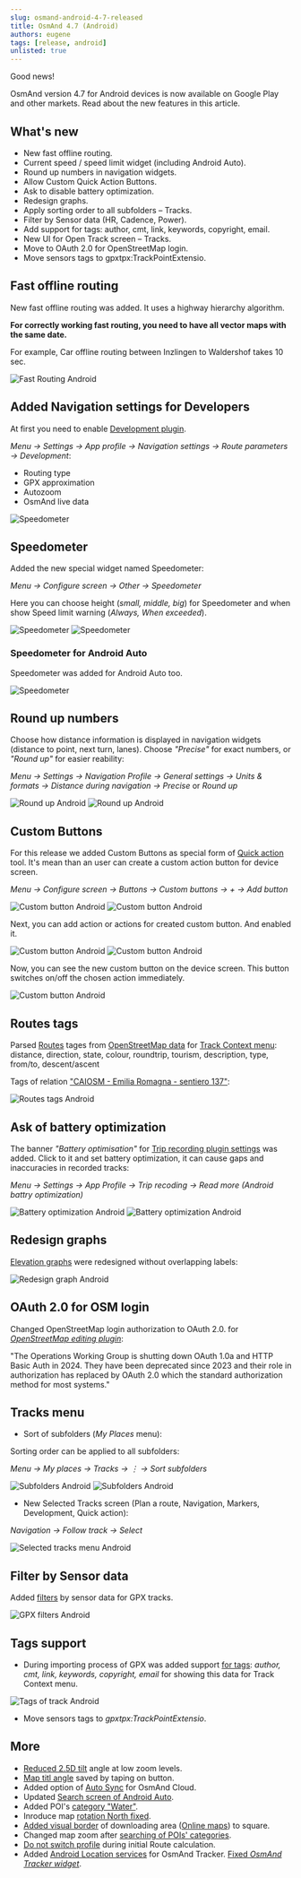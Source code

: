 ```yaml
---
slug: osmand-android-4-7-released
title: OsmAnd 4.7 (Android)
authors: eugene
tags: [release, android]
unlisted: true
---
```



Good news!  

OsmAnd version 4.7 for Android devices is now available on Google Play and other markets. Read about the new features in this article. 

<!--truncate-->


## What's new

- New fast offline routing.
- Current speed / speed limit widget (including Android Auto). 
- Round up numbers in navigation widgets. 
- Allow Custom Quick Action Buttons.
- Ask to disable battery optimization.
- Redesign graphs.
- Apply sorting order to all subfolders – Tracks.
- Filter by Sensor data (HR, Cadence, Power).
- Add support for tags: author, cmt, link, keywords, copyright, email.
- New UI for Open Track screen – Tracks.
- Move to OAuth 2.0 for OpenStreetMap login.
- Move sensors tags to gpxtpx:TrackPointExtensio.


## Fast offline routing

New fast offline routing was added. It uses a highway hierarchy algorithm.

**For correctly working fast routing, you need to have all vector maps with the same date.**

For example, Car offline routing between Inzlingen to Waldershof takes 10 sec.

![Fast Routing Android](./img/fast_routing_android.png)

## Added Navigation settings for Developers


At first you need to enable [Development plugin](https://osmand.net/docs/user/plugins/development).

_Menu → Settings → App profile → Navigation settings → Route parameters → Development_:
- Routing type
- GPX approximation
- Autozoom
- OsmAnd live data

![Speedometer](./img/dev_route_param_android.png)

## Speedometer

Added the new special widget named Speedometer:

_Menu → Configure screen → Other → Speedometer_

Here you can choose height (_small, middle, big_) for Speedometer and when show Speed limit warning (_Always, When exceeded_).

![Speedometer](./img/speedometer_android.png) ![Speedometer](./img/speedometer_2_android.png)

### Speedometer for Android Auto

Speedometer was added for Android Auto too.

![Speedometer](./img/speedometer_3_android.png)

## Round up numbers

Choose how distance information is displayed in navigation widgets (distance to point, next turn, lanes). Choose _"Precise"_ for exact numbers, or _"Round up"_ for easier reability:

_Menu → Settings → Navigation Profile → General settings → Units & formats → Distance during navigation → Precise_ or _Round up_

![Round up Android](./img/roundup_android.png) ![Round up Android](./img/roundup_2_android.png)

## Custom Buttons

For this release we added Custom Buttons as special form of [Quick action](https://osmand.net/docs/user/widgets/quick-action) tool. It's mean than an user can create a custom action button for device screen.

_Menu → Configure screen → Buttons → Custom buttons → + → Add button_

![Custom button Android](./img/custom_button_android.png) 
![Custom button Android](./img/custom_button_2_android.png)

Next, you can add action or actions for created custom button. And enabled it.

![Custom button Android](./img/custom_button_3_android.png) 
![Custom button Android](./img/custom_button_4_android.png)

Now, you can see the new custom button on the device screen. This button switches on/off the chosen action immediately.

![Custom button Android](./img/custom_button_5_android.png)

## Routes tags

Parsed [Routes](https://osmand.net/docs/user/map/tracks-on-map#routes-on-the-map) tages from [OpenStreetMap data](https://wiki.openstreetmap.org/wiki/Relation:route) for [Track Context menu](https://osmand.net/docs/user/map/track-context-menu#description-and-info): distance, direction, state, colour, roundtrip, tourism, description, type, from/to, descent/ascent

Tags of relation ["CAIOSM - Emilia Romagna - sentiero 137"](https://www.openstreetmap.org/relation/16115660):

![Routes tags Android](./img/routes_tags_android.png)


## Ask of battery optimization

The banner _"Battery optimisation"_ for [Trip recording plugin settings](https://osmand.net/docs/user/plugins/trip-recording#recording-settings) was added. Click to it and set battery optimization, it can cause gaps and inaccuracies in recorded tracks:

_Menu → Settings → App Profile → Trip recoding → Read more (Android battry optimization)_

![Battery optimization Android](./img/battery_optim_android.png) 
![Battery optimization Android](./img/battery_optim_1_android.png)

## Redesign graphs

[Elevation graphs](https://osmand.net/docs/user/plan-route/create-route#graph) were redesigned without overlapping labels:

![Redesign graph Android](./img/redesign_graph_android.png)


## OAuth 2.0 for OSM login


Changed OpenStreetMap login authorization to OAuth 2.0. for [_OpenStreetMap editing plugin_](https://osmand.net/docs/user/plugins/osm-editing#settings):

"The Operations Working Group is shutting down OAuth 1.0a and HTTP Basic Auth in 2024. They have been deprecated since 2023 and their role in authorization has replaced by OAuth 2.0 which the standard authorization method for most systems."

## Tracks menu

- Sort of subfolders (_My Places_ menu):

Sorting order can be applied to all subfolders:

_Menu → My places → Tracks → &#8942; → Sort subfolders_

![Subfolders Android](./img/subfolders_android.png) ![Subfolders Android](./img/subfolders_1_android.png)

- New Selected Tracks screen (Plan a route, Navigation, Markers, Development, Quick action):

_Navigation → Follow track → Select_

![Selected tracks menu Android](./img/selected_tracks_menu_android.png)

## Filter by Sensor data

Added [filters](https://osmand.net/docs/user/personal/tracks#filter) by sensor data for GPX tracks.

![GPX filters Android](./img/gpx_filters_android.png)

## Tags support

- During importing process of GPX was added support [for tags](https://github.com/osmandapp/OsmAnd/issues/18342): _author, cmt, link, keywords, copyright, email_ for showing this data for Track Context menu.

![Tags of track Android](./img/tags_track_android.png)

- Move sensors tags to _gpxtpx:TrackPointExtensio_.


## More

- [Reduced 2.5D tilt](https://github.com/osmandapp/OsmAnd/issues/16027) angle at low zoom levels.
- [Map titl angle](https://github.com/osmandapp/OsmAnd/issues/18798) saved by taping on button.
- Added option of [Auto Sync](https://osmand.net/docs/user/personal/osmand-cloud) for OsmAnd Cloud.
- Updated [Search screen of Android Auto](https://github.com/osmandapp/OsmAnd/issues/17209).
- Added POI's [category "Water"](https://github.com/osmandapp/OsmAnd/issues/16021).
- Inroduce map [rotation North fixed](https://github.com/osmandapp/OsmAnd/issues/17086).
- [Added visual border](https://github.com/osmandapp/OsmAnd/issues/14486) of downloading area ([Online maps](https://osmand.net/docs/user/map/raster-maps#download--update-tiles)) to square.
- Changed map zoom after [searching of POIs' categories](https://github.com/osmandapp/OsmAnd/issues/18901).
- [Do not switch profile](https://github.com/osmandapp/OsmAnd/issues/19166) during initial Route calculation.
- Added [Android Location services](https://osmand.net/docs/user/plugins/osmand-tracker#position) for OsmAnd Tracker. [Fixed _OsmAnd Tracker widget_](https://github.com/osmandapp/OsmAnd/issues/18235).


